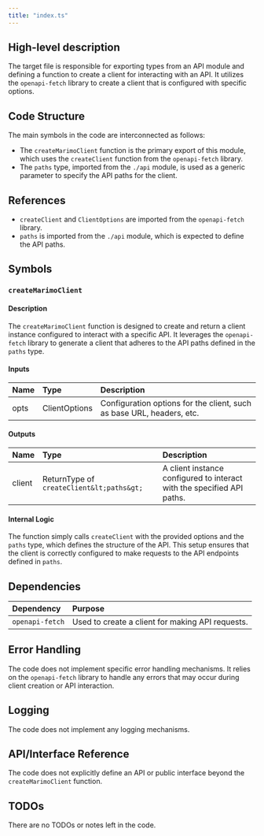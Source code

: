 ```yaml
---
title: "index.ts"
---
```


## High-level description
The target file is responsible for exporting types from an API module and defining a function to create a client for interacting with an API. It utilizes the `openapi-fetch` library to create a client that is configured with specific options.

## Code Structure
The main symbols in the code are interconnected as follows:
- The `createMarimoClient` function is the primary export of this module, which uses the `createClient` function from the `openapi-fetch` library.
- The `paths` type, imported from the `./api` module, is used as a generic parameter to specify the API paths for the client.

## References
- `createClient` and `ClientOptions` are imported from the `openapi-fetch` library.
- `paths` is imported from the `./api` module, which is expected to define the API paths.

## Symbols

### `createMarimoClient`
#### Description
The `createMarimoClient` function is designed to create and return a client instance configured to interact with a specific API. It leverages the `openapi-fetch` library to generate a client that adheres to the API paths defined in the `paths` type.

#### Inputs
| Name | Type | Description |
|:-----|:-----|:------------|
| opts | ClientOptions | Configuration options for the client, such as base URL, headers, etc. |

#### Outputs
| Name | Type | Description |
|:-----|:-----|:------------|
| client | ReturnType of `createClient&lt;paths&gt;` | A client instance configured to interact with the specified API paths. |

#### Internal Logic
The function simply calls `createClient` with the provided options and the `paths` type, which defines the structure of the API. This setup ensures that the client is correctly configured to make requests to the API endpoints defined in `paths`.

## Dependencies
| Dependency | Purpose |
|:-----------|:--------|
| `openapi-fetch` | Used to create a client for making API requests. |

## Error Handling
The code does not implement specific error handling mechanisms. It relies on the `openapi-fetch` library to handle any errors that may occur during client creation or API interaction.

## Logging
The code does not implement any logging mechanisms.

## API/Interface Reference
The code does not explicitly define an API or public interface beyond the `createMarimoClient` function.

## TODOs
There are no TODOs or notes left in the code.